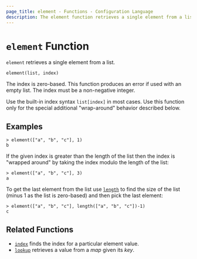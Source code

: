 ```yaml
---
page_title: element - Functions - Configuration Language
description: The element function retrieves a single element from a list.
---
```


# `element` Function

`element` retrieves a single element from a list.

```hcl
element(list, index)
```

The index is zero-based. This function produces an error if used with an
empty list. The index must be a non-negative integer.

Use the built-in index syntax `list[index]` in most cases. Use this function
only for the special additional "wrap-around" behavior described below.

## Examples

```
> element(["a", "b", "c"], 1)
b
```

If the given index is greater than the length of the list then the index is
"wrapped around" by taking the index modulo the length of the list:

```
> element(["a", "b", "c"], 3)
a
```

To get the last element from the list use [`length`](/mnptu/language/functions/length) to find
the size of the list (minus 1 as the list is zero-based) and then pick the
last element:

```
> element(["a", "b", "c"], length(["a", "b", "c"])-1)
c
```

## Related Functions

* [`index`](/mnptu/language/functions/index_function) finds the index for a particular element value.
* [`lookup`](/mnptu/language/functions/lookup) retrieves a value from a _map_ given its _key_.
